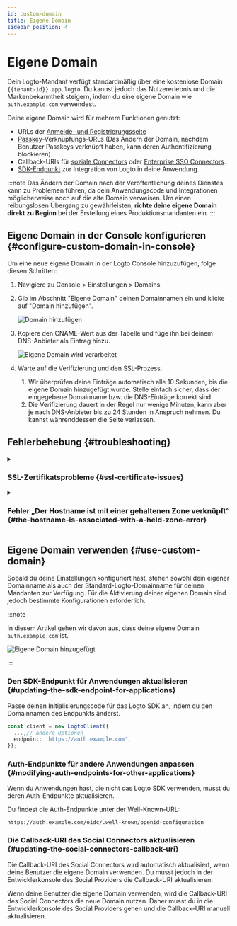 ```yaml
---
id: custom-domain
title: Eigene Domain
sidebar_position: 4
---
```


# Eigene Domain

Dein Logto-Mandant verfügt standardmäßig über eine kostenlose Domain `{{tenant-id}}.app.logto`. Du kannst jedoch das Nutzererlebnis und die Markenbekanntheit steigern, indem du eine eigene Domain wie `auth.example.com` verwendest.

Deine eigene Domain wird für mehrere Funktionen genutzt:

- URLs der [Anmelde- und Registrierungsseite](/end-user-flows/sign-up-and-sign-in)
- [Passkey](/end-user-flows/mfa/webauthn)-Verknüpfungs-URLs (Das Ändern der Domain, nachdem Benutzer Passkeys verknüpft haben, kann deren Authentifizierung blockieren).
- Callback-URIs für [soziale Connectors](/connectors/social-connectors) oder [Enterprise SSO Connectors](/connectors/enterprise-connectors).
- [SDK-Endpunkt](/integrate-logto/application-data-structure#openid-provider-configuration-endpoint) zur Integration von Logto in deine Anwendung.

:::note
Das Ändern der Domain nach der Veröffentlichung deines Dienstes kann zu Problemen führen, da dein Anwendungscode und Integrationen möglicherweise noch auf die alte Domain verweisen. Um einen reibungslosen Übergang zu gewährleisten, **richte deine eigene Domain direkt zu Beginn** bei der Erstellung eines Produktionsmandanten ein.
:::

## Eigene Domain in der Console konfigurieren \{#configure-custom-domain-in-console}

Um eine neue eigene Domain in der Logto Console hinzuzufügen, folge diesen Schritten:

1. Navigiere zu <CloudLink to="/tenant-settings/domains">Console > Einstellungen > Domains</CloudLink>.
2. Gib im Abschnitt "Eigene Domain" deinen Domainnamen ein und klicke auf "Domain hinzufügen".

   <img src="/img/assets/custom-domain-section.jpeg" alt="Domain hinzufügen" />

3. Kopiere den CNAME-Wert aus der Tabelle und füge ihn bei deinem DNS-Anbieter als Eintrag hinzu.

   <img src="/img/assets/custom-domain-processing.jpeg" alt="Eigene Domain wird verarbeitet" />

4. Warte auf die Verifizierung und den SSL-Prozess.
   1. Wir überprüfen deine Einträge automatisch alle 10 Sekunden, bis die eigene Domain hinzugefügt wurde. Stelle einfach sicher, dass der eingegebene Domainname bzw. die DNS-Einträge korrekt sind.
   2. Die Verifizierung dauert in der Regel nur wenige Minuten, kann aber je nach DNS-Anbieter bis zu 24 Stunden in Anspruch nehmen. Du kannst währenddessen die Seite verlassen.

## Fehlerbehebung \{#troubleshooting}

<details>
<summary>

### SSL-Zertifikatsprobleme \{#ssl-certificate-issues}

</summary>

Wenn du bei der Einrichtung deiner eigenen Domain auf SSL-Zertifikatsprobleme stößt, kann dies an CAA-Einträgen in deiner DNS-Konfiguration liegen. CAA-Einträge legen fest, welche Zertifizierungsstellen (CAs) berechtigt sind, Zertifikate für deine Domain auszustellen. Wenn du CAA-Einträge verwendest, musst du sowohl "letsencrypt.org" als auch "pki.goog" autorisieren, damit Logto SSL-Zertifikate ausstellen kann.

Um SSL-Zertifikatsprobleme im Zusammenhang mit CAA-Einträgen zu beheben, siehe die [Cloudflare-Dokumentation](https://developers.cloudflare.com/ssl/edge-certificates/caa-records/) zu CAA-Einträgen.

</details>

<details>
<summary>

### Fehler „Der Hostname ist mit einer gehaltenen Zone verknüpft“ \{#the-hostname-is-associated-with-a-held-zone-error}

</summary>

Wenn du beim Hinzufügen einer eigenen Domain die Fehlermeldung „Der Hostname ist mit einer gehaltenen Zone verknüpft, bitte kontaktiere den Eigentümer, um die Sperre aufzuheben“ erhältst, bedeutet das, dass die Domain bereits in einer Cloudflare-Zone ist und auf den Status „Zone Hold“ gesetzt wurde. Siehe diese [Cloudflare-Dokumentation](https://developers.cloudflare.com/fundamentals/setup/account/account-security/zone-holds/) für weitere Informationen.

Um dieses Problem zu lösen, musst du die Zonensperre aufheben. Folge dem obigen Link für Anweisungen, wie du die Zonensperre in Cloudflare aufhebst.

</details>

## Eigene Domain verwenden \{#use-custom-domain}

Sobald du deine Einstellungen konfiguriert hast, stehen sowohl dein eigener Domainname als auch der Standard-Logto-Domainname für deinen Mandanten zur Verfügung. Für die Aktivierung deiner eigenen Domain sind jedoch bestimmte Konfigurationen erforderlich.

:::note

In diesem Artikel gehen wir davon aus, dass deine eigene Domain `auth.example.com` ist.

<img src="/img/assets/custom-domain-added.jpeg" alt="Eigene Domain hinzugefügt" />

:::

### Den SDK-Endpunkt für Anwendungen aktualisieren \{#updating-the-sdk-endpoint-for-applications}

Passe deinen Initialisierungscode für das Logto SDK an, indem du den Domainnamen des Endpunkts änderst.

```typescript
const client = new LogtoClient({
  ...,// andere Optionen
  endpoint: 'https://auth.example.com',
});
```

### Auth-Endpunkte für andere Anwendungen anpassen \{#modifying-auth-endpoints-for-other-applications}

Wenn du Anwendungen hast, die nicht das Logto SDK verwenden, musst du deren Auth-Endpunkte aktualisieren.

Du findest die Auth-Endpunkte unter der Well-Known-URL:

```
https://auth.example.com/oidc/.well-known/openid-configuration
```

### Die Callback-URI des Social Connectors aktualisieren \{#updating-the-social-connectors-callback-uri}

Die Callback-URI des Social Connectors wird automatisch aktualisiert, wenn deine Benutzer die eigene Domain verwenden. Du musst jedoch in der Entwicklerkonsole des Social Providers die Callback-URI aktualisieren.

Wenn deine Benutzer die eigene Domain verwenden, wird die Callback-URI des Social Connectors die neue Domain nutzen. Daher musst du in die Entwicklerkonsole des Social Providers gehen und die Callback-URI manuell aktualisieren.
